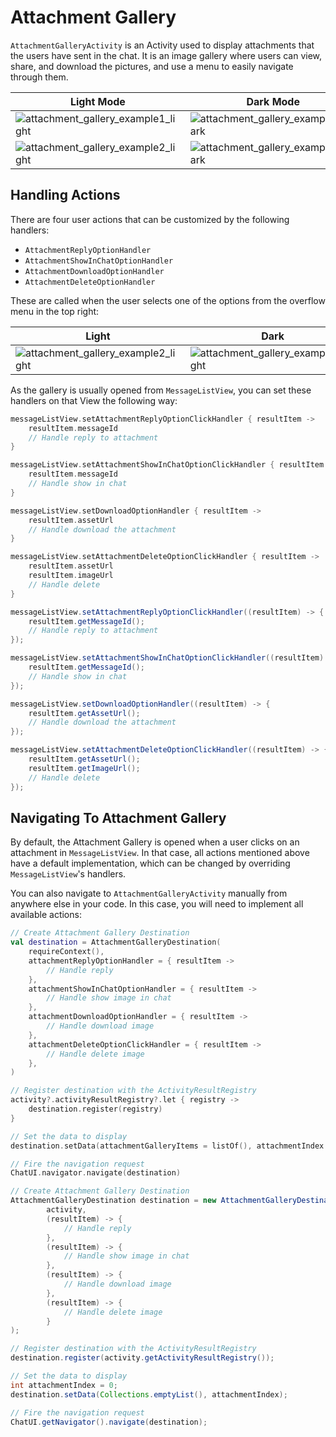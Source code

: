 
# Attachment Gallery

`AttachmentGalleryActivity` is an Activity used to display attachments that the users have sent in the chat. It is an image gallery where users can view, share, and download the pictures, and use a menu to easily navigate through them.

| Light Mode | Dark Mode |
| --- | --- |
|![attachment_gallery_example1_light](../../assets/attachment_gallery_example1_light.png)|![attachment_gallery_example1_dark](../../assets/attachment_gallery_example1_dark.png)|
|![attachment_gallery_example2_light](../../assets/attachment_gallery_example2_light.png)|![attachment_gallery_example2_dark](../../assets/attachment_gallery_example2_dark.png)|

## Handling Actions

There are four user actions that can be customized by the following handlers:

- `AttachmentReplyOptionHandler`
- `AttachmentShowInChatOptionHandler`
- `AttachmentDownloadOptionHandler`
- `AttachmentDeleteOptionHandler`

These are called when the user selects one of the options from the overflow menu in the top right:

|Light|Dark| 
|---|---|
|![attachment_gallery_example2_light](../../assets/attachment_activity_menu_dark.png)|![attachment_gallery_example2_light](../../assets/attachment_activity_menu_light.png)|

As the gallery is usually opened from `MessageListView`, you can set these handlers on that View the following way:

<Tabs>
<TabItem value="kotlin" label="Kotlin">

```kotlin
messageListView.setAttachmentReplyOptionClickHandler { resultItem ->
    resultItem.messageId
    // Handle reply to attachment
}

messageListView.setAttachmentShowInChatOptionClickHandler { resultItem ->
    resultItem.messageId
    // Handle show in chat
}

messageListView.setDownloadOptionHandler { resultItem ->
    resultItem.assetUrl
    // Handle download the attachment
}

messageListView.setAttachmentDeleteOptionClickHandler { resultItem ->
    resultItem.assetUrl
    resultItem.imageUrl
    // Handle delete
}
```
</TabItem>

<TabItem value="java" label="Java">

```java
messageListView.setAttachmentReplyOptionClickHandler((resultItem) -> {
    resultItem.getMessageId();
    // Handle reply to attachment
});

messageListView.setAttachmentShowInChatOptionClickHandler((resultItem) -> {
    resultItem.getMessageId();
    // Handle show in chat
});

messageListView.setDownloadOptionHandler((resultItem) -> {
    resultItem.getAssetUrl();
    // Handle download the attachment
});

messageListView.setAttachmentDeleteOptionClickHandler((resultItem) -> {
    resultItem.getAssetUrl();
    resultItem.getImageUrl();
    // Handle delete
});
```
</TabItem>
</Tabs>

## Navigating To Attachment Gallery

By default, the Attachment Gallery is opened when a user clicks on an attachment in `MessageListView`. In that case, all actions mentioned above have a default implementation, which can be changed by overriding `MessageListView`'s handlers.

You can also navigate to `AttachmentGalleryActivity` manually from anywhere else in your code. In this case, you will need to implement all available actions:

<Tabs>
<TabItem value="kotlin" label="Kotlin">

```kotlin
// Create Attachment Gallery Destination
val destination = AttachmentGalleryDestination(
    requireContext(),
    attachmentReplyOptionHandler = { resultItem ->
        // Handle reply
    },
    attachmentShowInChatOptionHandler = { resultItem ->
        // Handle show image in chat
    },
    attachmentDownloadOptionHandler = { resultItem ->
        // Handle download image
    },
    attachmentDeleteOptionClickHandler = { resultItem ->
        // Handle delete image
    },
)

// Register destination with the ActivityResultRegistry
activity?.activityResultRegistry?.let { registry ->
    destination.register(registry)
}

// Set the data to display
destination.setData(attachmentGalleryItems = listOf(), attachmentIndex = 0)

// Fire the navigation request
ChatUI.navigator.navigate(destination)
```
</TabItem>

<TabItem value="java" label="Java">

```java
// Create Attachment Gallery Destination
AttachmentGalleryDestination destination = new AttachmentGalleryDestination(
        activity,
        (resultItem) -> {
            // Handle reply
        },
        (resultItem) -> {
            // Handle show image in chat
        },
        (resultItem) -> {
            // Handle download image
        },
        (resultItem) -> {
            // Handle delete image
        }
);

// Register destination with the ActivityResultRegistry
destination.register(activity.getActivityResultRegistry());

// Set the data to display
int attachmentIndex = 0;
destination.setData(Collections.emptyList(), attachmentIndex);

// Fire the navigation request
ChatUI.getNavigator().navigate(destination);
```
</TabItem>
</Tabs>
